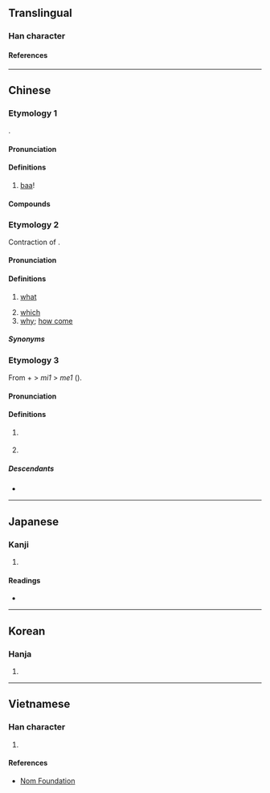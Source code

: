 {{also|羋|哶}}
{{character info}}
==Translingual==

===Han character===
{{Han char|rn=30|rad=口|as=06|sn=9|four=68051|canj=RTQ|ids=⿰口羊}}

====References====
{{Han ref|kx=0186.130|dkj=03540|dj=0405.340|hdz=10622.050|uh=54A9}}

----

==Chinese==

===Etymology 1===
{{zh-forms|alt=羋,𠴟,哶}}
{{onomatopoeic|zh}}.

====Pronunciation====
{{zh-pron
|m=miē
|c=me1
|mn=xm,qz:me/qz,tw:meh/qz:me̍h/xm:mia
|mn_note=Xiamen: me - vernacular; mia - literary
|mn-t=mêh8/mêh4
|ca=LL-Q9186-Justinrleung-咩.wav
|cat=intj
}}

====Definitions====
{{zh-hanzi}}

# [[baa]]! {{gloss|the bleating of a sheep}}

====Compounds====
{{zh-der|羊咩}}

===Etymology 2===
{{zh-forms}}
Contraction of {{zh-l|乜嘢}}.

====Pronunciation====
{{zh-pron
|c=me1
|ca=LL-Q9186-Justinrleung-咩.wav
|cat=pron
}}

====Definitions====
{{zh-hanzi}} {{tlb|zh|Cantonese}}

# [[what]]
#: {{zh-x|欸{e1}！喺度 諗 緊 咩 呀？|Hey, so '''what''' are you thinking about?|C|ref={{w2|zh|陳慧嫻}}, {{w2|zh|紅茶館_(歌曲)|紅茶館}}}}
#: {{zh-x|咩 呀？|'''What''' do you want?/'''What''' is it?|C}}
#: {{zh-x|美國 餐 有 咩 好食 啫。|What's so good about American food anyway?|C}}
#: {{zh-x|冇 咩 好睇|not worth seeing|C}}
#: {{zh-x|冇癮\冇 咩 冇癮\癮|uninteresting|C}}
# [[which]]
# [[why]]; [[how come]]

=====Synonyms=====
{{zh-dial|什麼}}
{{zh-dial|為什麼}}

===Etymology 3===
{{zh-forms}}
From {{zh-l|唔|m4|not}} + {{zh-l|呢|ni1|interrogative particle}} > ''mi1'' > ''me1'' ({{zh-ref|Yiu, 2021}}).

====Pronunciation====
{{zh-pron
|c=me1
|ca=LL-Q9186-Justinrleung-咩.wav
|cat=part
}}

====Definitions====
{{zh-hanzi}} {{tlb|zh|Cantonese}}

# {{n-g|A sentence-final [[particle]] used to make yes/no questions, often with a doubtful or surprising tone.}}
#: {{zh-x|你 一陣 出街 咩？冇 聽 你 講 過 嘅{ge2}。|You're going out later? I didn't hear you mention that.|C}}
# {{n-g|A sentence-final [[particle]] used in rhetorical questions to express negation.}}
#: {{zh-x|咁 多 功課，咁 快 做 得 完 咩？|There's so much homework. Can it be done that quickly?|C}}

=====Descendants=====
* {{desc|en|meh|bor=1}}

----

==Japanese==

===Kanji===
{{ja-kanji|grade=|rs=口06}}

# {{rfdef|ja|sort=口06}}

====Readings====
* {{ja-readings|on=び, み|kun=}}

----

==Korean==

===Hanja===
{{ko-hanja|hangeul=미|rv=mi|mr=mi}}

# {{rfdef|ko|sort=口06}}

----

==Vietnamese==

===Han character===
{{vi-readings|rs=口06|reading=mã, me}}

# {{rfdef|vi|sort=口06}}

====References====
* [http://nomfoundation.org/common/nom_details.php?codepoint=54A9 Nom Foundation]